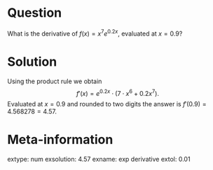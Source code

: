 Question
========
What is the derivative of $f(x) = x^{7} e^{0.2 x}$, evaluated at $x = 0.9$?

Solution
========
Using the product rule we obtain
$$ f'(x) = e^{0.2 x} \cdot (7 \cdot x^6 + 0.2 x^7). $$
Evaluated at $x = 0.9$ and rounded to two digits the answer is
$f'(0.9) = 4.568278 = 4.57$.

Meta-information
================
extype: num
exsolution: 4.57
exname: exp derivative
extol: 0.01
